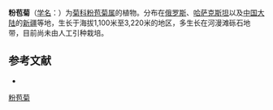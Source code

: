 {{Speciesbox
| name = 粉苞菊
| status = 
| status_system = 
| image = 
| genus = Chondrilla
| species = piptocoma
| authority = Fisch. et Mey.
}}

'''粉苞菊'''（[[学名|学名]]：{{lang|la|''Chondrilla piptocoma''}}）为[[菊科|菊科]][[粉苞菊属|粉苞菊属]]的植物。分布在[[俄罗斯|俄罗斯]]、[[哈萨克斯坦|哈萨克斯坦]]以及[[中国大陆|中国大陆]]的[[新疆|新疆]]等地，生长于海拔1,100米至3,220米的地区，多生长在河漫滩砾石地带，目前尚未由人工引种栽培。

== 参考文献 ==
<div class="references-small">
* {{cite web| url =http://www.bioinfo.cn/db05/KmzwSpecies.php?action=view&id=3547| title =粉苞菊| work =《中国高等植物数据库全库》| publisher =中国科学院微生物研究所| author =昆明植物研究所| accessdate =2009-02-25| deadurl =yes| archiveurl =https://web.archive.org/web/20160305025827/http://www.bioinfo.cn/db05/KmzwSpecies.php?action=view&id=3547| archivedate =2016-03-05}}
</div>
{{Taxonbar|from=Q15230647}}

[[Category:粉苞菊属|粉苞菊]]


{{植物小作品}}